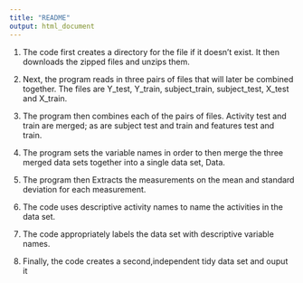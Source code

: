 ---
title: "README"
output: html_document
---

1) The code first creates a directory for the file if it doesn't exist. It then downloads the zipped files and unzips them. 

2) Next, the program reads in three pairs of files that will later be combined together. The files are Y_test, Y_train, subject_train, subject_test, X_test and X_train.

3) The program then combines each of the pairs of files. Activity test and train are merged; as are subject test and train and features test and train.

4) The program sets the variable names in order to then merge the three merged data sets together into a single data set, Data.

5) The program then Extracts the measurements on the mean and standard deviation for each measurement.

6) The code uses descriptive activity names to name the activities in the data set. 

7) The code appropriately labels the data set with descriptive variable names.

8) Finally, the code creates a second,independent tidy data set and ouput it
